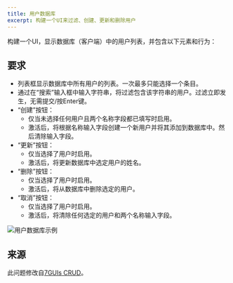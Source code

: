 ```yaml
---
title: 用户数据库
excerpt: 构建一个UI来过滤、创建、更新和删除用户
---
```


构建一个UI，显示数据库（客户端）中的用户列表，并包含以下元素和行为：

## 要求

* 列表框显示数据库中所有用户的列表。一次最多只能选择一个条目。
* 通过在“搜索”输入框中输入字符串，将过滤包含该字符串的用户。过滤立即发生，无需提交/按Enter键。
* “创建”按钮：
  * 仅当未选择任何用户且两个名称字段都已填写时启用。
  * 激活后，将根据名称输入字段创建一个新用户并将其添加到数据库中。然后清除输入字段。
* “更新”按钮：
  * 仅当选择了用户时启用。
  * 激活后，将更新数据库中选定用户的姓名。
* “删除”按钮：
  * 仅当选择了用户时启用。
  * 激活后，将从数据库中删除选定的用户。
* “取消”按钮：
  * 仅当选择了用户时启用。
  * 激活后，将清除任何选定的用户和两个名称输入字段。

![用户数据库示例](/img/questions/users-database/users-database-example.png)

## 来源

此问题修改自[7GUIs CRUD](https://7guis.github.io/7guis/tasks#crud)。
